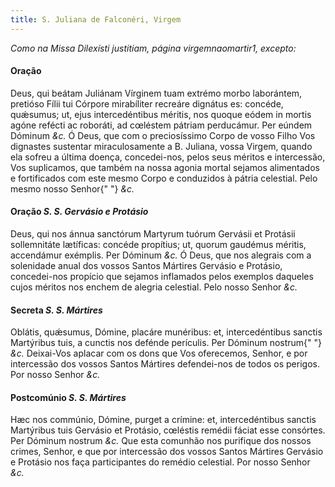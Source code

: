 ```yaml
---
title: S. Juliana de Falconéri, Virgem
---
```


<em>Como na Missa Dilexísti justitiam, página virgemnaomartir1, excepto:</em>

<h4 class="text-center">Oração</h4>
<div class="grid grid-cols-2 gap-5">
  <span class="text-justify">
    Deus, qui beátam Juliánam Vírginem tuam extrémo morbo laborántem, pretióso
    Fílii tui Córpore mirabíliter recreáre dignátus es: concéde, quǽsumus; ut,
    ejus intercedéntibus méritis, nos quoque eódem in mortis agóne refécti ac
    roboráti, ad cœléstem pátriam perducámur. Per eúndem Dóminum <em>&c.</em>
  </span>
  <span class="text-justify">
    Ó Deus, que com o preciosíssimo Corpo de vosso Filho Vos dignastes sustentar
    miraculosamente a B. Juliana, vossa Virgem, quando ela sofreu a última
    doença, concedei-nos, pelos seus méritos e intercessão, Vos suplicamos, que
    também na nossa agonia mortal sejamos alimentados e fortificados com este
    mesmo Corpo e conduzidos à pátria celestial. Pelo mesmo nosso Senhor{" "}
    <em>&c.</em>
  </span>
</div>

<h4 class="text-center">
  Oração <em>S. S. Gervásio e Protásio</em>
</h4>
<div class="grid grid-cols-2 gap-5">
  <span class="text-justify">
    Deus, qui nos ánnua sanctórum Martyrum tuórum Gervásii et Protásii
    sollemnitáte lætíficas: concéde propítius; ut, quorum gaudémus méritis,
    accendámur exémplis. Per Dóminum <em>&c.</em>
  </span>
  <span class="text-justify">
    Ó Deus, que nos alegrais com a solenidade anual dos vossos Santos Mártires
    Gervásio e Protásio, concedei-nos propício que sejamos inflamados pelos
    exemplos daqueles cujos méritos nos enchem de alegria celestial. Pelo nosso
    Senhor <em>&c.</em>
  </span>
</div>

<h4 class="text-center">
  Secreta <em>S. S. Mártires</em>
</h4>
<div class="grid grid-cols-2 gap-5">
  <span class="text-justify">
    Oblátis, quǽsumus, Dómine, placáre munéribus: et, intercedéntibus sanctis
    Martýribus tuis, a cunctis nos defénde perículis. Per Dóminum nostrum{" "}
    <em>&c.</em>
  </span>
  <span class="text-justify">
    Deixai-Vos aplacar com os dons que Vos oferecemos, Senhor, e por intercessão
    dos vossos Santos Mártires defendei-nos de todos os perigos. Por nosso
    Senhor <em>&c.</em>
  </span>
</div>

<h4 class="text-center">
  Postcomúnio <em>S. S. Mártires</em>
</h4>
<div class="grid grid-cols-2 gap-5">
  <span class="text-justify">
    Hæc nos commúnio, Dómine, purget a crímine: et, intercedéntibus sanctis
    Martýribus tuis Gervásio et Protásio, cœléstis remédii fáciat esse
    consórtes. Per Dóminum nostrum <em>&c.</em>
  </span>
  <span class="text-justify">
    Que esta comunhão nos purifique dos nossos crimes, Senhor, e que por
    intercessão dos vossos Santos Mártires Gervásio e Protásio nos faça
    participantes do remédio celestial. Por nosso Senhor <em>&c.</em>
  </span>
</div>
